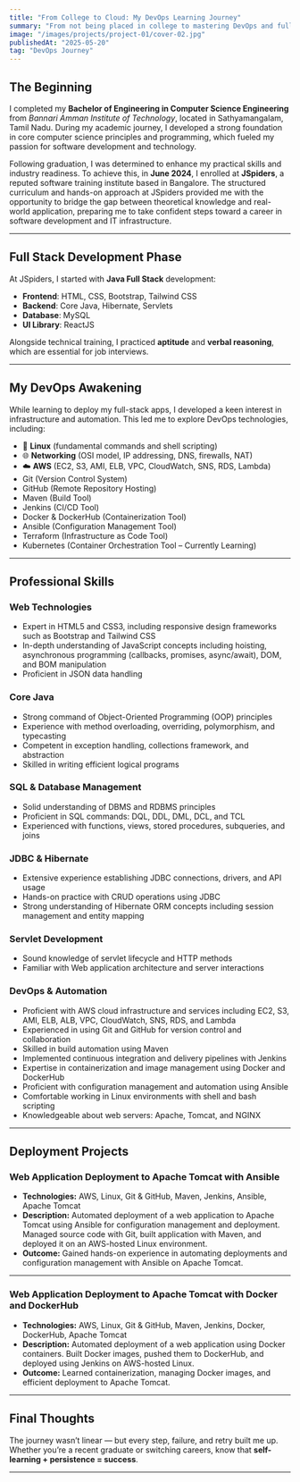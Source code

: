 ```yaml
---
title: "From College to Cloud: My DevOps Learning Journey"
summary: "From not being placed in college to mastering DevOps and full-stack development – here’s how I rebuilt my career."
image: "/images/projects/project-01/cover-02.jpg"
publishedAt: "2025-05-20"
tag: "DevOps Journey"
---
```


## The Beginning

I completed my **Bachelor of Engineering in Computer Science Engineering** from *Bannari Amman Institute of Technology*, located in Sathyamangalam, Tamil Nadu. During my academic journey, I developed a strong foundation in core computer science principles and programming, which fueled my passion for software development and technology.

Following graduation, I was determined to enhance my practical skills and industry readiness. To achieve this, in **June 2024**, I enrolled at **JSpiders**, a reputed software training institute based in Bangalore. The structured curriculum and hands-on approach at JSpiders provided me with the opportunity to bridge the gap between theoretical knowledge and real-world application, preparing me to take confident steps toward a career in software development and IT infrastructure.

---

## Full Stack Development Phase

At JSpiders, I started with **Java Full Stack** development:

- **Frontend**: HTML, CSS, Bootstrap, Tailwind CSS  
- **Backend**: Core Java, Hibernate, Servlets  
- **Database**: MySQL  
- **UI Library**: ReactJS  

Alongside technical training, I practiced **aptitude** and **verbal reasoning**, which are essential for job interviews.

---

## My DevOps Awakening

While learning to deploy my full-stack apps, I developed a keen interest in infrastructure and automation. This led me to explore DevOps technologies, including:

- 🐧 **Linux** (fundamental commands and shell scripting)  
- 🌐 **Networking** (OSI model, IP addressing, DNS, firewalls, NAT)  
- ☁️ **AWS** (EC2, S3, AMI, ELB, VPC, CloudWatch, SNS, RDS, Lambda)  
- Git (Version Control System)  
- GitHub (Remote Repository Hosting)  
- Maven (Build Tool)  
- Jenkins (CI/CD Tool)  
- Docker & DockerHub (Containerization Tool)  
- Ansible (Configuration Management Tool)  
- Terraform (Infrastructure as Code Tool)  
- Kubernetes (Container Orchestration Tool – Currently Learning)  
---

## Professional Skills

### Web Technologies  
- Expert in HTML5 and CSS3, including responsive design frameworks such as Bootstrap and Tailwind CSS  
- In-depth understanding of JavaScript concepts including hoisting, asynchronous programming (callbacks, promises, async/await), DOM, and BOM manipulation  
- Proficient in JSON data handling  

### Core Java  
- Strong command of Object-Oriented Programming (OOP) principles  
- Experience with method overloading, overriding, polymorphism, and typecasting  
- Competent in exception handling, collections framework, and abstraction  
- Skilled in writing efficient logical programs  

### SQL & Database Management  
- Solid understanding of DBMS and RDBMS principles  
- Proficient in SQL commands: DQL, DDL, DML, DCL, and TCL  
- Experienced with functions, views, stored procedures, subqueries, and joins  

### JDBC & Hibernate  
- Extensive experience establishing JDBC connections, drivers, and API usage  
- Hands-on practice with CRUD operations using JDBC  
- Strong understanding of Hibernate ORM concepts including session management and entity mapping  

### Servlet Development  
- Sound knowledge of servlet lifecycle and HTTP methods   
- Familiar with Web application architecture and server interactions  

### DevOps & Automation  
- Proficient with AWS cloud infrastructure and services including EC2, S3, AMI, ELB, ALB, VPC, CloudWatch, SNS, RDS, and Lambda  
- Experienced in using Git and GitHub for version control and collaboration  
- Skilled in build automation using Maven  
- Implemented continuous integration and delivery pipelines with Jenkins  
- Expertise in containerization and image management using Docker and DockerHub  
- Proficient with configuration management and automation using Ansible  
- Comfortable working in Linux environments with shell and bash scripting  
- Knowledgeable about web servers: Apache, Tomcat, and NGINX  

---

## Deployment Projects

### Web Application Deployment to Apache Tomcat with Ansible

- **Technologies:** AWS, Linux, Git & GitHub, Maven, Jenkins, Ansible, Apache Tomcat  
- **Description:** Automated deployment of a web application to Apache Tomcat using Ansible for configuration management and deployment. Managed source code with Git, built application with Maven, and deployed it on an AWS-hosted Linux environment.  
- **Outcome:** Gained hands-on experience in automating deployments and configuration management with Ansible on Apache Tomcat.   

---

### Web Application Deployment to Apache Tomcat with Docker and DockerHub

- **Technologies:** AWS, Linux, Git & GitHub, Maven, Jenkins, Docker, DockerHub, Apache Tomcat  
- **Description:** Automated deployment of a web application using Docker containers. Built Docker images, pushed them to DockerHub, and deployed using Jenkins on AWS-hosted Linux.  
- **Outcome:** Learned containerization, managing Docker images, and efficient deployment to Apache Tomcat.  

---

## Final Thoughts

The journey wasn’t linear — but every step, failure, and retry built me up. Whether you’re a recent graduate or switching careers, know that **self-learning + persistence = success**.

---
